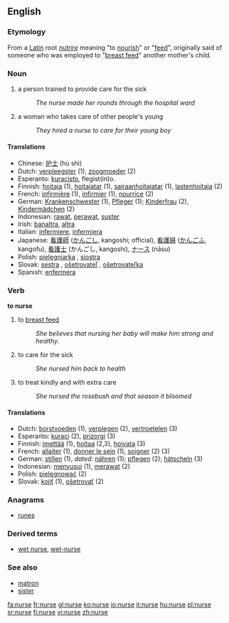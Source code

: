 ==English==
{{wikipedia}}
=== Etymology ===
From a [[Latin]] root ''[[nutrire]]'' meaning "to [[nourish]]" or "[[feed]]", originally said of someone who was employed to "[[breast feed]]" another mother's child.

=== Noun ===
{{en-noun-reg}}

# a person trained to provide care for the sick
#:''The nurse made her rounds through the hospital ward''
# a woman who takes care of other people's young
#:''They hired a nurse to care for their young boy''

==== Translations ====
*Chinese: [[护士]] (hù shì)
*Dutch: [[verpleegster]] {{f}} (1), [[zoogmoeder]] {{f}} (2)
*Esperanto: [[kuracisto]], flegist(in)o.
*Finnish: [[hoitaja]] (1), [[hoitajatar]] {{f}} (1), [[sairaanhoitajatar]] {{f}} (1), [[lastenhoitaja]] (2)
*French: [[infirmière]] {{f}} (1), [[infirmier]] {{m}} (1), [[nourrice]] {{f}} (2)
*German: [[Krankenschwester]] {{f}} (1), [[Pfleger]] {{m}} (1); [[Kinderfrau]] {{f}} (2), [[Kindermädchen]] {{n}} (2)
*Indonesian: [[rawat]], [[perawat]], [[suster]]
*Irish: [[banaltra]], [[altra]]
*Italian: [[infermiere]], [[infermiera]]
*Japanese: [[看護師]] ([[かんごし]], kangoshi; official), [[看護婦]] ([[かんごふ]], kangofu), [[看護士]] (かんごし, kangoshi), [[ナース]] (nāsu)
*Polish: [[pielęgniarka]] {{f}}, [[siostra]] {{f}}
*Slovak: [[sestra]] {{f}}, [[ošetrovateľ]] {{m}}, [[ošetrovateľka]] {{f}}
*Spanish: [[enfermera]] {{f}}

=== Verb ===
'''to nurse'''

#  to [[breast feed]]
#:''She believes that nursing her baby will make him strong and healthy''.
# to care for the sick
#:''She nursed him back to health''
# to treat kindly and with extra care
#:''She nursed the rosebush and that season it bloomed''

==== Translations ====
*Dutch: [[borstvoeden]] (1), [[verplegen]] (2), [[vertroetelen]] (3)
*Esperanto: [[kuraci]] (2), [[prizorgi]] (3)
*Finnish: [[imettää]] (1), [[hoitaa]] (2,3), [[hoivata]] (3)
*French: [[allaiter]] (1), [[donner le sein]] (1), [[soigner]] (2) (3)
*German: [[stillen]] (1), ''dated:'' [[nähren]] (1); [[pflegen]] (2); [[hätscheln]] (3)
*Indonesian: [[susu|menyusui]] (1), [[rawat|merawat]] (2)
*Polish: [[pielęgnować]] (2)
*Slovak: [[kojiť]] (1), [[ošetrovať]] (2)

===Anagrams===
*[[runes]]

=== Derived terms ===
*[[wet nurse]], [[wet-nurse]]

===See also===
*[[matron]]
*[[sister]]

[[fa:nurse]]
[[fr:nurse]]
[[gl:nurse]]
[[ko:nurse]]
[[io:nurse]]
[[it:nurse]]
[[hu:nurse]]
[[pl:nurse]]
[[sr:nurse]]
[[fi:nurse]]
[[vi:nurse]]
[[zh:nurse]]